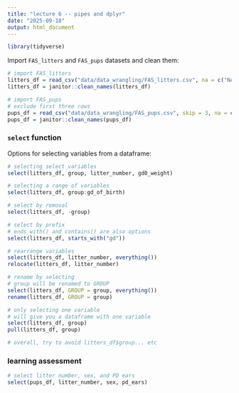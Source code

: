 ```yaml
---
title: "lecture 6 -- pipes and dplyr"
date: "2025-09-18"
output: html_document
---
```


```r
library(tidyverse)
```

Import `FAS_litters` and `FAS_pups` datasets and clean them:

```r
# import FAS_litters
litters_df = read_csv("data/data_wrangling/FAS_litters.csv", na = c("NA", ".", ""))
litters_df = janitor::clean_names(litters_df)

# import FAS_pups
# exclude first three rows
pups_df = read_csv("data/data_wrangling/FAS_pups.csv", skip = 3, na = c("NA", ".", ""))
pups_df = janitor::clean_names(pups_df)
```

### `select` function

Options for selecting variables from a dataframe:

```r
# selecting select variables
select(litters_df, group, litter_number, gd0_weight)

# selecting a range of variables
select(litters_df, group:gd_of_birth)

# select by removal
select(litters_df, -group)

# select by prefix
# ends_with() and contains() are also options
select(litters_df, starts_with("gd"))

# rearrange variables
select(litters_df, litter_number, everything())
relocate(litters_df, litter_number)

# rename by selecting
# group will be renamed to GROUP
select(litters_df, GROUP = group, everything())
rename(litters_df, GROUP = group)

# only selecting one variable
# will give you a dataframe with one variable
select(litters_df, group)
pull(litters_df, group)

# overall, try to avoid litters_df$group... etc
```

### learning assessment

```r
# select litter number, sex, and PD ears
select(pups_df, litter_number, sex, pd_ears)
```

